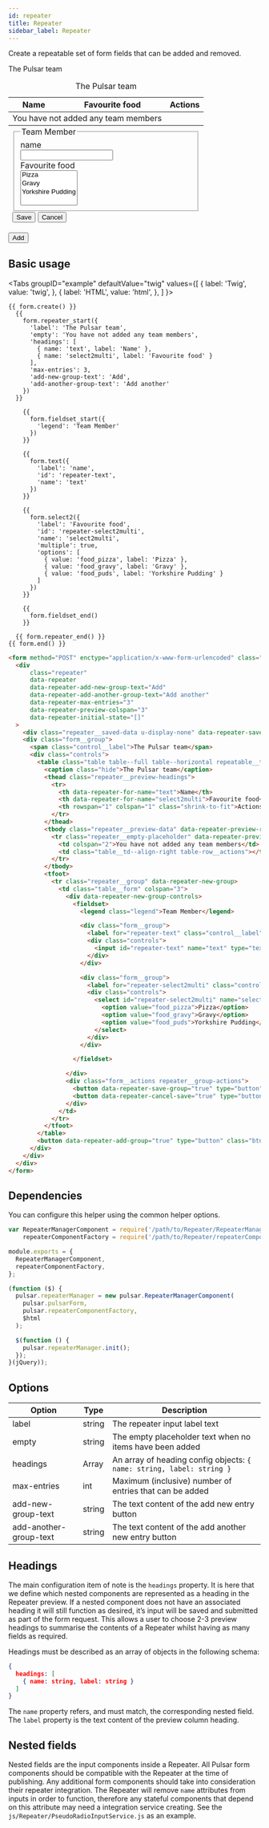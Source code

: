 ```yaml
---
id: repeater
title: Repeater
sidebar_label: Repeater
---
```



Create a repeatable set of form fields that can be added and removed.

<div className="d-example">
  <form method="POST" encType="application/x-www-form-urlencoded" className="form">
    <div
        className="repeater"
        data-repeater=""
        data-repeater-add-new-group-text="Add"
        data-repeater-add-another-group-text="Add another"
        data-repeater-max-entries="3"
        data-repeater-preview-colspan="3"
        data-repeater-initial-state="[]"
    >
      <div className="repeater__saved-data u-display-none" data-repeater-saved-entries-root></div>
      <div className="form__group">
        <span className="control__label">The Pulsar team</span>
        <div className="controls">
          <table className="table table--full table--horizontal repeatable__table">
            <caption className="hide">The Pulsar team</caption>
            <thead className="repeater__preview-headings">
              <tr>
                <th data-repeater-for-name="text">Name</th>
                <th data-repeater-for-name="select2multi">Favourite food</th>
                <th rowSpan="1" colSpan="1" className="shrink-to-fit">Actions</th>
              </tr>
            </thead>
            <tbody className="repeater__preview-data" data-repeater-preview-root>
              <tr className="repeater__empty-placeholder" data-repeater-preview-placeholder>
                <td colSpan="2">You have not added any team members</td>
                <td className="table__td--align-right table-row__actions"></td>
              </tr>
            </tbody>
            <tfoot>
              <tr className="repeater__group" data-repeater-new-group>
                <td className="table__form" colSpan="3">
                  <div data-repeater-new-group-controls>
                    <fieldset>
                      <legend className="legend">Team Member</legend>
                      <div className="form__group">
                        <label htmlFor="repeater-text" className="control__label">name</label>
                        <div className="controls">
                          <input id="repeater-text" name="text" type="text" className="form__control" />
                        </div>
                      </div>
                      <div className="form__group">
                        <label htmlFor="repeater-select2multi" className="control__label">Favourite food</label>
                        <div className="controls">
                          <select id="repeater-select2multi" name="select2multi" multiple data-label="Favourite food" className="form__control select js-select2">
                            <option value="food_pizza">Pizza</option>
                            <option value="food_gravy">Gravy</option>
                            <option value="food_puds">Yorkshire Pudding</option>
                          </select>
                        </div>
                      </div>
                    </fieldset>
                  </div>
                  <div className="form__actions repeater__group-actions">
                    <button data-repeater-save-group="true" type="button" className="btn btn--primary repeater__save-group">Save</button>
                    <button data-repeater-cancel-save="true" type="button" className="btn btn--naked repeater__cancel-group">Cancel</button>
                  </div>
                </td>
              </tr>
            </tfoot>
          </table>
          <button data-repeater-add-group="true" type="button" className="btn repeater__add-group">Add</button>
        </div>
      </div>
    </div>
  </form>
</div>

## Basic usage

<Tabs
  groupID="example"
  defaultValue="twig"
  values={[
    { label: 'Twig', value: 'twig', },
    { label: 'HTML', value: 'html', },
  ]
}>
<TabItem value="twig">

```twig
{{ form.create() }}
  {{
    form.repeater_start({
      'label': 'The Pulsar team',
      'empty': 'You have not added any team members',
      'headings': [
        { name: 'text', label: 'Name' },
        { name: 'select2multi', label: 'Favourite food' }
      ],
      'max-entries': 3,
      'add-new-group-text': 'Add',
      'add-another-group-text': 'Add another'
    })
  }}

    {{
      form.fieldset_start({
        'legend': 'Team Member'
      })
    }}

    {{
      form.text({
        'label': 'name',
        'id': 'repeater-text',
        'name': 'text'
      })
    }}

    {{
      form.select2({
        'label': 'Favourite food',
        'id': 'repeater-select2multi',
        'name': 'select2multi',
        'multiple': true,
        'options': [
          { value: 'food_pizza', label: 'Pizza' },
          { value: 'food_gravy', label: 'Gravy' },
          { value: 'food_puds', label: 'Yorkshire Pudding' }
        ]
      })
    }}

    {{
      form.fieldset_end()
    }}

  {{ form.repeater_end() }}
{{ form.end() }}
```

</TabItem>
<TabItem value="html">

```html
<form method="POST" enctype="application/x-www-form-urlencoded" class="form">
  <div
      class="repeater"
      data-repeater
      data-repeater-add-new-group-text="Add"
      data-repeater-add-another-group-text="Add another"
      data-repeater-max-entries="3"
      data-repeater-preview-colspan="3"
      data-repeater-initial-state="[]"
  >
    <div class="repeater__saved-data u-display-none" data-repeater-saved-entries-root></div>
    <div class="form__group">
      <span class="control__label">The Pulsar team</span>
      <div class="controls">
        <table class="table table--full table--horizontal repeatable__table">
          <caption class="hide">The Pulsar team</caption>
          <thead class="repeater__preview-headings">
            <tr>
              <th data-repeater-for-name="text">Name</th>
              <th data-repeater-for-name="select2multi">Favourite food</th>
              <th rowspan="1" colspan="1" class="shrink-to-fit">Actions</th>
            </tr>
          </thead>
          <tbody class="repeater__preview-data" data-repeater-preview-root>
            <tr class="repeater__empty-placeholder" data-repeater-preview-placeholder>
              <td colspan="2">You have not added any team members</td>
              <td class="table__td--align-right table-row__actions"></td>
            </tr>
          </tbody>
          <tfoot>
            <tr class="repeater__group" data-repeater-new-group>
              <td class="table__form" colspan="3">
                <div data-repeater-new-group-controls>
                  <fieldset>
                    <legend class="legend">Team Member</legend>

                    <div class="form__group">
                      <label for="repeater-text" class="control__label">name</label>
                      <div class="controls">
                        <input id="repeater-text" name="text" type="text" class="form__control" />
                      </div>
                    </div>

                    <div class="form__group">
                      <label for="repeater-select2multi" class="control__label">Favourite food</label>
                      <div class="controls">
                        <select id="repeater-select2multi" name="select2multi" multiple data-label="Favourite food" class="form__control select js-select2">
                          <option value="food_pizza">Pizza</option>
                          <option value="food_gravy">Gravy</option>
                          <option value="food_puds">Yorkshire Pudding</option>
                        </select>
                      </div>
                    </div>

                  </fieldset>

                </div>
                <div class="form__actions repeater__group-actions">
                  <button data-repeater-save-group="true" type="button" class="btn btn--primary repeater__save-group">Save</button>
                  <button data-repeater-cancel-save="true" type="button" class="btn btn--naked repeater__cancel-group">Cancel</button>
                </div>
              </td>
            </tr>
          </tfoot>
        </table>
        <button data-repeater-add-group="true" type="button" class="btn repeater__add-group">Add</button>
      </div>
    </div>
  </div>
</form>
```

</TabItem>
</Tabs>

## Dependencies

You can configure this helper using the common helper options.

```js index.js
var RepeaterManagerComponent = require('/path/to/Repeater/RepeaterManagerComponent'),
    repeaterComponentFactory = require('/path/to/Repeater/repeaterComponentFactory');

module.exports = {
  RepeaterManagerComponent,
  repeaterComponentFactory,
};
```

```js main.js
(function ($) {
  pulsar.repeaterManager = new pulsar.RepeaterManagerComponent(
    pulsar.pulsarForm,
    pulsar.repeaterComponentFactory,
    $html
  );

  $(function () {
    pulsar.repeaterManager.init();
  });
}(jQuery));
```

## Options

| Option | Type | Description |
| ------ | ---- | ----------- |
| label | string | The repeater input label text |
| empty | string | The empty placeholder text when no items have been added |
| headings | Array | An array of heading config objects: `{ name: string, label: string }` |
| max-entries | int | Maximum (inclusive) number of entries that can be added |
| add-new-group-text | string | The text content of the add new entry button |
| add-another-group-text | string | The text content of the add another new entry button |

## Headings

The main configuration item of note is the `headings` property. It is here that we define which nested components are represented as a heading in the Repeater preview. If a nested component does not have an associated heading it will still function as desired, it’s input will be saved and submitted as part of the form request. This allows a user to choose 2-3 preview headings to summarise the contents of a Repeater whilst having as many fields as required.

Headings must be described as an array of objects in the following schema:

```json
{
  headings: [
    { name: string, label: string }
  ]
}
```

The `name` property refers, and must match, the corresponding nested field. The `label` property is the text content of the preview column heading.

## Nested fields

Nested fields are the input components inside a Repeater. All Pulsar form components should be compatible with the Repeater at the time of publishing. Any additional form components should take into consideration their repeater integration. The Repeater will remove `name` attributes from inputs in order to function, therefore any stateful components that depend on this attribute may need a integration service creating. See the `js/Repeater/PseudoRadioInputService.js` as an example.